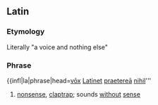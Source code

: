 ==Latin==

===Etymology===
Literally "a voice and nothing else"

===Phrase===
{{infl|la|phrase|head=[[vox#Latin|vōx]] [[et|Latinet]] [[praeterea|praetereā]] [[nihil#Latin|nihil]]'''

# [[nonsense]], [[claptrap]]; sounds [[without]] [[sense]]